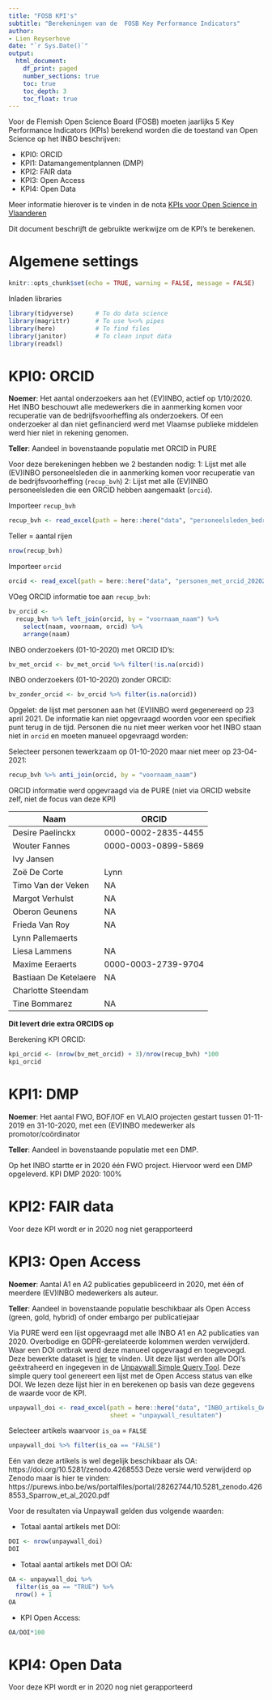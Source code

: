 ```yaml
---
title: "FOSB KPI's"
subtitle: "Berekeningen van de  FOSB Key Performance Indicators"
author:
- Lien Reyserhove
date: "`r Sys.Date()`"
output:
  html_document:
    df_print: paged
    number_sections: true
    toc: true
    toc_depth: 3
    toc_float: true
---
```


Voor de Flemish Open Science Board (FOSB) moeten jaarlijks 5 Key Performance Indicators (KPIs) berekend worden die de toestand van Open Science op het INBO beschrijven:

- KPI0: ORCID
- KPI1: Datamangementplannen (DMP)
- KPI2: FAIR data
- KPI3: Open Access
- KPI4: Open Data

Meer informatie hierover is te vinden in de nota [KPIs voor Open Science in Vlaanderen](https://www.ewi-vlaanderen.be/sites/default/files/bestanden/5fc5f512b328e9000c0007f3.pdf)

Dit document beschrijft de gebruikte werkwijze om de KPI's te berekenen.

# Algemene settings

```r
knitr::opts_chunk$set(echo = TRUE, warning = FALSE, message = FALSE)
```

Inladen libraries

```r
library(tidyverse)      # To do data science
library(magrittr)       # To use %<>% pipes
library(here)           # To find files
library(janitor)        # To clean input data
library(readxl)
```

# KPI0: ORCID

**Noemer**: Het aantal onderzoekers aan het (EV)INBO, actief op 1/10/2020. Het INBO beschouwt alle medewerkers die in aanmerking komen voor recuperatie van de bedrijfsvoorheffing als onderzoekers. Of een onderzoeker al dan niet gefinancierd werd met Vlaamse publieke middelen werd hier niet in rekening genomen. 

**Teller**: Aandeel in bovenstaande populatie met ORCID in PURE

Voor deze berekeningen hebben we 2 bestanden nodig:
1: Lijst met alle (EV)INBO personeelsleden die in aanmerking komen voor recuperatie van de bedrijfsvoorheffing (`recup_bvh`)
2: Lijst met alle (EV)INBO personeelsleden die een ORCID hebben aangemaakt (`orcid`).

Importeer `recup_bvh`

```r
recup_bvh <- read_excel(path = here::here("data", "personeelsleden_bedrijfsvermindering_20200110.xlsx"))
```


Teller = aantal rijen

```r
nrow(recup_bvh)
```

Importeer `orcid`

```r
orcid <- read_excel(path = here::here("data", "personen_met_orcid_20202304.xlsx"))
```

VOeg ORCID informatie toe aan `recup_bvh`:

```r
bv_orcid <-
  recup_bvh %>% left_join(orcid, by = "voornaam_naam") %>% 
    select(naam, voornaam, orcid) %>% 
    arrange(naam)
```

INBO onderzoekers (01-10-2020) met ORCID ID's:

```r
bv_met_orcid <- bv_met_orcid %>% filter(!is.na(orcid))
```

INBO onderzoekers (01-10-2020) zonder ORCID:

```r
bv_zonder_orcid <- bv_orcid %>% filter(is.na(orcid))
```


Opgelet: de lijst met personen aan het (EV)INBO werd gegenereerd op 23 april 2021. De informatie kan niet opgevraagd woorden voor een specifiek punt terug in de tijd. Personen die nu niet meer werken voor het INBO staan niet in `orcid` en moeten manueel opgevraagd worden:

Selecteer personen tewerkzaam op 01-10-2020 maar niet meer op 23-04-2021:

```r
recup_bvh %>% anti_join(orcid, by = "voornaam_naam")
```


ORCID informatie werd opgevraagd via de PURE (niet via ORCID website zelf, niet de focus van deze KPI)

Naam | ORCID
---  | ---
Desire Paelinckx | 0000-0002-2835-4455
Wouter Fannes |  0000-0003-0899-5869
Ivy Jansen	|
Zoë De Corte | Lynn
Timo Van der Veken | NA 
Margot Verhulst	| NA
Oberon Geunens	| NA
Frieda Van Roy |	NA	
Lynn Pallemaerts	| 
Liesa Lammens | NA
Maxime Eeraerts |	0000-0003-2739-9704	
Bastiaan De Ketelaere	| NA	
Charlotte Steendam |
Tine Bommarez	| NA

**Dit levert drie extra ORCIDS op**

Berekening KPI ORCID:

```r
kpi_orcid <- (nrow(bv_met_orcid) + 3)/nrow(recup_bvh) *100
kpi_orcid
```


# KPI1: DMP

**Noemer**: Het aantal FWO, BOF/IOF en VLAIO projecten gestart tussen 01-11-2019 en 31-10-2020, met een (EV)INBO medewerker als promotor/coördinator 

**Teller**: Aandeel in bovenstaande populatie met een DMP.

Op het INBO startte er in 2020 één FWO project. Hiervoor werd een DMP opgeleverd. 
KPI DMP 2020: 100%


# KPI2: FAIR data

Voor deze KPI wordt er in 2020 nog niet gerapporteerd

# KPI3: Open Access

**Noemer**: Aantal A1 en A2 publicaties gepubliceerd in 2020, met één of meerdere (EV)INBO medewerkers als auteur.

**Teller**: Aandeel in bovenstaande populatie beschikbaar als Open Access (green, gold, hybrid) of onder embargo per publicatiejaar

Via PURE werd een lijst opgevraagd met alle INBO A1 en A2 publicaties van 2020. Overbodige en GDPR-gerelateerde kolommen werden verwijderd. Waar een DOI ontbrak werd deze manueel opgevraagd en toegevoegd. Deze bewerkte dataset is [hier]() te vinden. Uit deze lijst werden alle DOI's geëxtraheerd en ingegeven in de [Unpaywall Simple Query Tool](https://unpaywall.org/products/simple-query-tool). Deze simple query tool genereert een lijst met de Open Access status van elke DOI. We lezen deze lijst hier in en berekenen op basis van deze gegevens de waarde voor de KPI.

```r
unpaywall_doi <- read_excel(path = here::here("data", "INBO_artikels_OA_2020.xlsx"),
                            sheet = "unpaywall_resultaten")
```

Selecteer artikels waarvoor `is_oa` = `FALSE`

```r
unpaywall_doi %>% filter(is_oa == "FALSE") 
```

Eén van deze artikels is wel degelijk beschikbaar als OA: 	https://doi.org/10.5281/zenodo.4268553
Deze versie werd verwijderd op Zenodo maar is hier te vinden:
https://purews.inbo.be/ws/portalfiles/portal/28262744/10.5281_zenodo.4268553_Sparrow_et_al_2020.pdf

Voor de resultaten via Unpaywall gelden dus volgende waarden:

- Totaal aantal artikels met DOI: 

```r
DOI <- nrow(unpaywall_doi)
DOI
```

- Totaal aantal artikels met DOI OA:

```r
OA <- unpaywall_doi %>% 
  filter(is_oa == "TRUE") %>% 
  nrow() + 1 
OA
```

- KPI Open Access:

```r
OA/DOI*100
```

# KPI4: Open Data

Voor deze KPI wordt er in 2020 nog niet gerapporteerd







